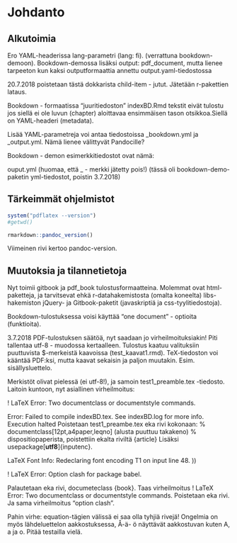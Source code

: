 # Johdanto

## Alkutoimia

Ero YAML-headerissa lang-parametri (lang: fi). (verrattuna bookdown-demoon).
Bookdown-demossa lisäksi output: pdf_document, mutta lienee tarpeeton kun kaksi outputformaattia annettu output.yaml-tiedostossa

20.7.2018 poistetaan tästä dokkarista child-item - jutut. Jätetään r-pakettien lataus.

Bookdown - formaatissa "juuritiedoston" indexBD.Rmd tekstit eivät tulostu jos siellä ei ole luvun (chapter) aloittavaa ensimmäisen tason otsikkoa.Siellä on YAML-headeri (metadata).

Lisää YAML-parametreja voi antaa tiedostoissa _bookdown.yml ja _output.yml. Nämä lienee välittyvät Pandocille?

Bookdown - demon esimerkkitiedostot ovat nämä:

ouput.yml (huomaa, että _ - merkki jätetty pois!) (tässä oli bookdown-demo-paketin yml-tiedostot, poistin 3.7.2018)

## Tärkeimmät ohjelmistot

```r
system("pdflatex --version")
#getwd()

rmarkdown::pandoc_version()
```

Viimeinen rivi kertoo pandoc-version.



##  Muutoksia ja tilannetietoja

Nyt toimii gitbook ja pdf_book tulostusformaatteina. Molemmat ovat html-paketteja, ja tarvitsevat ehkä r-datahakemistosta (omalta koneelta) libs-hakemiston jQuery- ja Gitbook-paketit (javaskriptiä ja css-tyylitiedostoja).

Bookdown-tulostuksessa voisi käyttää "one document" - optioita (funktioita).

3.7.2018 PDF-tulostuksen säätöä, nyt saadaan jo virheilmoituksiakin! Piti tallentaa utf-8 - muodossa kertaalleen. Tulostus kaatuu valituksiin puuttuvista $-merkeistä kaavoissa (test_kaavat1.rmd). TeX-tiedoston voi kääntää PDF:ksi, mutta kaavat sekaisin ja paljon muutakin. Esim. sisällysluettelo.

Merkistöt olivat pielessä (ei utf-8!), ja samoin test1_preamble.tex -tiedosto. Laitoin kuntoon, nyt asiallinen virheilmoitus:

! LaTeX Error: Two documentclass or documentstyle commands.

Error: Failed to compile indexBD.tex. See indexBD.log for more info.
Execution halted
Poistetaan test1_preambe.tex eka rivi kokonaan:
% documentclass[12pt,a4paper,leqno] (alusta puuttuu takakeno)
% dispositiopaperista, poistettiin ekalta riviltä {article}
Lisäksi usepackage[**utf8**]{inputenc}.

LaTeX Font Info:    Redeclaring font encoding T1 on input line 48.
))

! LaTeX Error: Option clash for package babel. 

Palautetaan eka rivi, documeteclass {book}. Taas virheilmoitus ! LaTeX Error: Two documentclass or documentstyle commands. Poistetaan eka rivi. Ja sama virheilmoitus "option clash".

Pahin virhe: equation-tägien välissä ei saa olla tyhjiä rivejä! Ongelmia on myös lähdeluettelon aakkostuksessa, Å-ä- ö näyttävät aakkostuvan kuten A, a ja o. Pitää testailla vielä.

